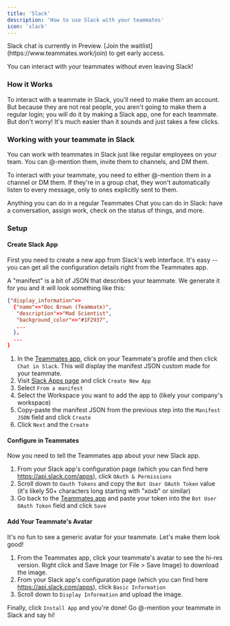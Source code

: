 ```yaml
---
title: 'Slack'
description: 'How to use Slack with your teammates'
icon: 'slack'
---
```


<Note>
Slack chat is currently in Preview. [Join the waitlist](https://www.teammates.work/join) to get early access.
</Note>

You can interact with your teammates without even leaving Slack!

### How it Works

To interact with a teammate in Slack, you'll need to make them an account. But because they are not real people, you aren't going to make them a regular login; you will do it by making a Slack app, one for each teammate.
But don't worry! It's much easier than it sounds and just takes a few clicks.

### Working with your teammate in Slack

You can work with teammates in Slack just like regular employees on your team. You can @-mention them, invite them to channels, and DM them.

<Note>
To interact with your teammate, you need to either @-mention them in a channel or DM them. If they're in a group chat, they won't automatically listen to every message, only to ones explicitly sent to them.
</Note>

Anything you can do in a regular Teammates Chat you can do in Slack: have a conversation, assign work, check on the status of things, and more.

### Setup


#### Create Slack App

First you need to create a new app from Slack's web interface. It's easy -- you can get all the configuration details right from the Teammates app.

A "manifest" is a bit of JSON that describes your teammate. We generate it for you and it will look something like this:

```json
{"display_information"=>
  {"name"=>"Doc Brown (Teammate)",
   "description"=>"Mad Scientist",
   "background_color"=>"#1F2937",
   ...
  },
  ...
}
```

1. In the [Teammates app](https://app.teammtes.work/teammtes), click on your Teammate's profile and then click `Chat in Slack`. This will display the manifest JSON custom made for your teammate.
1. Visit [Slack Apps page](https://api.slack.com/apps) and click `Create New App`
1. Select `From a manifest`
1. Select the Workspace you want to add the app to (likely your company's workspace)
1. Copy-paste the manifest JSON from the previous step into the `Manifest JSON` field and click `Create`
1. Click `Next` and the `Create`

#### Configure in Teammates

Now you need to tell the Teammates app about your new Slack app.

1. From your Slack app's configuration page (which you can find here https://api.slack.com/apps), click `OAuth & Permissions`
1. Scroll down to `Oauth Tokens` and copy the `Bot User OAuth Token` value (it's likely 50+ characters long starting with "xoxb" or similar)
1. Go back to the [Teammates app](https://app.teammtes.work/teammtes) and paste your token into the `Bot User OAuth Token` field and click `Save`

#### Add Your Teammate's Avatar

It's no fun to see a generic avatar for your teammate. Let's make them look good!

1. From the Teammates app, click your teammate's avatar to see the hi-res version. Right click and Save Image (or File > Save Image) to download the image.
1. From your Slack app's configuration page (which you can find here https://api.slack.com/apps), click `Basic Information`
1. Scroll down to `Display Information` and upload the image.


Finally, click `Install App` and you're done! Go @-mention your teammate in Slack and say hi!



